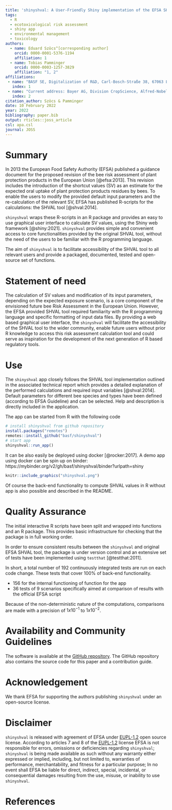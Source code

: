 ```yaml
---
title: 'shinyshval: A User-Friendly Shiny implementation of the EFSA SHVAL tool for the use in Bee risk assessment'
tags:
  - R
  - ecotoxicological risk assessment
  - shiny app
  - environmental management
  - toxicology
authors:
  - name: Eduard Szöcs^[corresponding author]
    orcid: 0000-0001-5376-1194
    affiliation: 1 
  - name: Tobias Pamminger
    orcid: 0000-0003-1257-3829
    affiliation: "1, 2"
affiliations:
 - name: "BASF SE, Digitalization of R&D, Carl-Bosch-Straße 38, 67063 Ludwigshafen am Rhein, Germany"
   index: 1
 - name: "Current address: Bayer AG, Division CropScience, Alfred-Nobel-Straße 50, 40789 Monheim am Rhein, Germany"
   index: 2
citation_author: Szöcs & Pamminger
date: 10 February 2022
year: 2022
bibliography: paper.bib
output: rticles::joss_article
csl: apa.csl
journal: JOSS
---
```


# Summary

In 2013 the European Food Safety Authority (EFSA) published a guidance document for the proposed revision of the bee risk assessment of plant protection products in the European Union [@efsa:2013]. 
This revision includes the introduction of the shortcut values (SV) as an estimate for the expected oral uptake of plant protection products residues by bees. 
To enable the users to modify the provided default input parameters and the re-calculation of the relevant SV, EFSA has published R-scripts for the calculations: the SHVAL tool [@shval:2014].

`shinyshval` wraps these R-scripts in an R package and provides an easy to use graphical user interface to calculate SV values, using the Shiny web framework [@shiny:2021].
`shinyshval` provides simple and convenient access to core functionalities provided by the original SHVAL tool, without the need of the users to be familiar with the R programming language.

The aim of `shinyshval` is to facilitate accessibility of the SHVAL tool to all relevant users and provide a packaged, documented, tested and open-source set of functions. 


# Statement of need

The calculation of SV values and modification of its input parameters, depending on the expected exposure scenario, is a core component of the envisioned future bee Risk Assessment in the European Union. 
However, the EFSA provided SHVAL tool required familiarity with the R programming language and specific formatting of input data files.
By providing a web based graphical user interface, the `shinyshval` will facilitate the accessibility of the SHVAL tool to the wider community, enable future users without prior R knowledge to access this risk assessment calculation tool and could serve as inspiration for the development of the next generation of R based regulatory tools.


# Use

The `shinyshval` app closely follows the SHVAL tool implementation outlined in the associated technical report which provides a detailed explanation of the performed calculations and required input variables [@shval:2014].
Default parameters for different bee species and types have been defined (according to EFSA Guideline) and can be selected.
Help and description is directly included in the application.

The app can be started from R with the following code

```r
# install shinyshval from github repository
install.packages("remotes")
remotes::install_github("basf/shinyshval")
# start app
shinyshval::run_app()
```

It can be also easily be deployed using docker [@rocker:2017].
A demo app using docker can be spin up on binder: https://mybinder.org/v2/gh/basf/shinyshval/binder?urlpath=shiny


```r
knitr::include_graphics("shinyshval.png")
```

Of course the back-end functionality to compute SHVAL values in R without app is also possible and described in the README.

# Quality Assurance

The initial interactive R scripts have been split and wrapped into functions and an R package.
This provides basic infrastructure for checking that the package is in full working order.

In order to ensure consistent results between the `shinyshval` and original EFSA SHVAL tool,
the package is under version control and an extensive set of tests have been implemented using `testthat` [@testthat:2011]. 

In short, a total number of 192 continuously integrated tests are run on each code change.
These tests that cover 100% of back-end functionality. 

* 156 for the internal functioning of function for the app
* 36 tests of 9 scenarios specifically aimed at comparison of results with the official EFSA script

Because of the non-deterministic nature of the computations, comparisons are made with a precision of $1x10^{-1}$ to $1x10^{-2}$.


# Availability and Community Guidelines

The software is available at the [GitHub repository](https://github.com/basf/shinyshval).
The GitHub repository also contains the source code for this paper and a contribution guide.

# Acknowledgement

We thank EFSA for supporting the authors publishing `shinyshval` under an open-source license.

# Disclaimer

`shinyshval` is released with agreement of EFSA under [EUPL-1.2](https://joinup.ec.europa.eu/collection/eupl/eupl-text-eupl-12) open source license.
According to articles 7 and 8 of the [EUPL-1.2](https://joinup.ec.europa.eu/collection/eupl/eupl-text-eupl-12) license EFSA is not responsible for errors, omissions or deficiencies regarding `shinyshval`;
`shinyshval` is being made available as such without any warranty either expressed or implied, including, but not limited to, warranties of performance, merchantability, and fitness for a particular purpose; 
In no event shall EFSA be liable for direct, indirect, special, incidental, or consequential damages resulting from the use, misuse, or inability to use `shinyshval`.

# References
